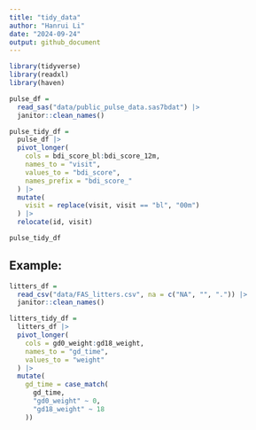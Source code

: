 ```yaml
---
title: "tidy_data"
author: "Hanrui Li"
date: "2024-09-24"
output: github_document
---
```


```r
library(tidyverse)
library(readxl)
library(haven)

pulse_df = 
  read_sas("data/public_pulse_data.sas7bdat") |>
  janitor::clean_names()
```

```r
pulse_tidy_df = 
  pulse_df |>
  pivot_longer(
    cols = bdi_score_bl:bdi_score_12m,
    names_to = "visit",
    values_to = "bdi_score",
    names_prefix = "bdi_score_"
  ) |>
  mutate(
    visit = replace(visit, visit == "bl", "00m")
  ) |>
  relocate(id, visit)

pulse_tidy_df
```


## Example:

```r
litters_df = 
  read_csv("data/FAS_litters.csv", na = c("NA", "", ".")) |>
  janitor::clean_names()
```

```r
litters_tidy_df = 
  litters_df |>
  pivot_longer(
    cols = gd0_weight:gd18_weight,
    names_to = "gd_time",
    values_to = "weight"
  ) |>
  mutate(
    gd_time = case_match(
      gd_time,
      "gd0_weight" ~ 0,
      "gd18_weight" ~ 18
    ))
```




